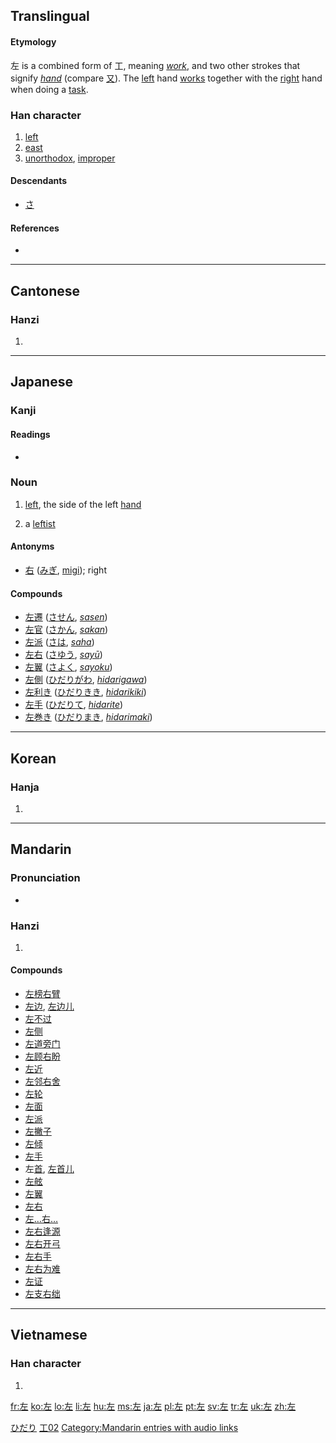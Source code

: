 ==Translingual==

====Etymology====
左 is a combined form of 工, meaning ''[[work]]'', and two other strokes that signify ''[[hand]]'' (compare  [[又]]). The [[left]] hand [[works]] together with the [[right]] hand when doing a [[task]].

===Han character===
{{Han char|rn=48|rad=工|as=02|sn=5|four=4001<sub>1</sub>|canj=大一 (KM)}}

# [[left]]
# [[east]]
# [[unorthodox]], [[improper]]

====Descendants====
* [[さ]]

====References====
* {{Han ref|kx=0325.080|dkj=08720|dj=0626.070|hdz=10411.050|uh=5DE6|ud=24038|bh=A5AA|bd=42410}}

----

==Cantonese==

===Hanzi===
{{yue-hanzi|jyut=|y=jo2}}

# {{defn|Cantonese|sort=工02}}

----

==Japanese==

===Kanji===
{{ja-kanji|grade=|rs=工02}}

====Readings====
* {{ja-readings|on=[[さ]] (sa)|kun=[[ひだり]] (hidari), [[もとる]] (motoru), [[たすける]] (tasukeru)}}

===Noun===
{{ja-noun|kk|hira=ひだり|rom=hidari}}

# {{context|direction}} [[left]], the side of the left [[hand]]
# {{context|politics|lang=ja}} a [[leftist]]

====Antonyms====
*{{sense|left}} [[右]] ([[みぎ]], [[migi]]); right

====Compounds====
* [[左遷]] ([[させん]], ''[[sasen]]'')
* [[左官]] ([[さかん]], ''[[sakan]]'')
* [[左派]] ([[さは]], ''[[saha]]'')
* [[左右]] ([[さゆう]], ''[[sayū]]'')
* [[左翼]] ([[さよく]], ''[[sayoku]]'')
* [[左側]] ([[ひだりがわ]], ''[[hidarigawa]]'')
* [[左利き]] ([[ひだりきき]], ''[[hidarikiki]]'')
* [[左手]] ([[ひだりて]], ''[[hidarite]]'')
* [[左巻き]] ([[ひだりまき]], ''[[hidarimaki]]'')

[[Category:1000 Japanese basic words|ひだり]]
[[Category:Grade 1 kanji|工02]]

----

==Korean==

===Hanja===
{{ko-hanja|hangeul=좌|eumhun=左|rv=jwa|mr=chwa}}

# {{defn|Korean|sort=工02}}

----

==Mandarin==

===Pronunciation===
*{{audio|zh-zuǒ.ogg|audio}}

===Hanzi===
{{cmn-hanzi|pin=[[zuǒ]] ([[zuo3]])|wg=tso<sup>3</sup>}}

# {{defn|Mandarin|sort=工02}}

====Compounds====
* [[左榜右臂]]
* [[左边]], [[左边儿]]
* [[左不过]]
* [[左侧]]
* [[左道旁门]]
* [[左顾右盼]]
* [[左近]]
* [[左邻右舍]]
* [[左轮]]
* [[左面]]
* [[左派]]
* [[左撇子]]
* [[左倾]]
* [[左手]]
* 左[[首]], [[左首儿]]
* [[左舷]]
* [[左翼]]
* [[左右]]
* [[左…右…]]
* [[左右逢源]]
* [[左右开弓]]
* [[左右手]]
* [[左右为难]]
* [[左证]]
* [[左支右绌]]

[[Category:Mandarin entries with audio links]]

----

==Vietnamese==

===Han character===
{{vi-hantu|[[tả]], [[tá]]|rs=工02}}

# {{defn|Vietnamese|sort=工02}}

[[fr:左]]
[[ko:左]]
[[lo:左]]
[[li:左]]
[[hu:左]]
[[ms:左]]
[[ja:左]]
[[pl:左]]
[[pt:左]]
[[sv:左]]
[[tr:左]]
[[uk:左]]
[[zh:左]]